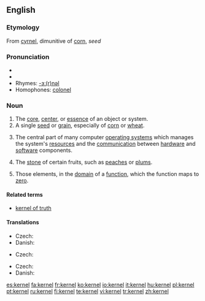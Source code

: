 {{wikipedia|dab=kernel}}
==English==
===Etymology===
From {{OE.}} [[cyrnel]], dimunitive of [[corn]], ''seed''

===Pronunciation===
*{{IPA|/ˈkɜːnəl/ (''UK'') ''or'' /ˈkɝnəl/ (''US'')}}
*{{SAMPA|/"k3:n@l/</tt> (''UK'') ''or'' <tt>/"k3`n@l/</tt> (''US'')<tt>}}
*Rhymes: [[Rhymes:English:-ɜː(r)nəl|-ɜː(r)nəl]]
*Homophones: [[colonel]]

===Noun===
{{en-noun}}
# The [[core]], [[center]], or [[essence]] of an object or system.
# A single [[seed]] or [[grain]], especially of [[corn]] or [[wheat]].
#{{computing}} The central part of many computer [[operating system]]s which manages the system's [[resource]]s and the [[communication]] between [[hardware]] and [[software]] components.
# {{context|US}} The [[stone]] of certain fruits, such as [[peach]]es or [[plum]]s.
# {{algebra}} Those elements, in the [[domain]] of a [[function]], which the function maps to [[zero]].

====Related terms====
*[[kernel of truth]]

====Translations====
{{trans-top|central part of many computer operating systems}}
* Czech: {{t-|cs|jádro|n}}
* Danish: {{t|da|kerne|c}}
{{trans-mid}}
{{trans-bottom}}

{{trans-top|stone of certain fruits, such as peaches or plums}}
* Czech: {{t-|cs|pecka|f}}
{{trans-mid}}
{{trans-bottom}}

{{trans-top|(algebra) set of elements mapped to zero}}
* Czech: {{t-|cs|jádro|n}}
* Danish: {{t|da|kerne|c}}
{{trans-mid}}
{{trans-bottom}}

[[es:kernel]]
[[fa:kernel]]
[[fr:kernel]]
[[ko:kernel]]
[[io:kernel]]
[[it:kernel]]
[[hu:kernel]]
[[pl:kernel]]
[[pt:kernel]]
[[ru:kernel]]
[[fi:kernel]]
[[te:kernel]]
[[vi:kernel]]
[[tr:kernel]]
[[zh:kernel]]